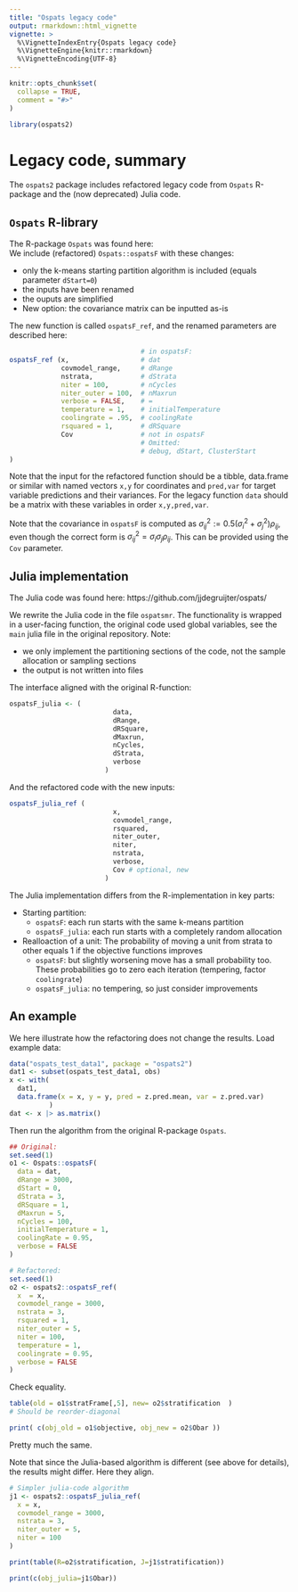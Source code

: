 ```yaml
---
title: "Ospats legacy code"
output: rmarkdown::html_vignette
vignette: >
  %\VignetteIndexEntry{Ospats legacy code}
  %\VignetteEngine{knitr::rmarkdown}
  %\VignetteEncoding{UTF-8}
---
```


```r
knitr::opts_chunk$set(
  collapse = TRUE,
  comment = "#>"
)
```

```r
library(ospats2)
```

# Legacy code, summary

The `ospats2` package includes refactored legacy code from  `Ospats` R-package and the (now deprecated) Julia code.

## `Ospats` R-library

The R-package `Ospats` was found here:  
We include (refactored) `Ospats::ospatsF` with these changes:

- only the k-means starting partition algorithm is included (equals parameter `dStart=0`)
- the inputs have been renamed
- the ouputs are simplified
- New option: the covariance matrix can be inputted as-is

The new function is called `ospatsF_ref`, and the renamed parameters are described here:

```r
                                 # in ospatsF:
ospatsF_ref (x,                  # dat
             covmodel_range,     # dRange
             nstrata,            # dStrata
             niter = 100,        # nCycles
             niter_outer = 100,  # nMaxrun
             verbose = FALSE,    # =
             temperature = 1,    # initialTemperature
             coolingrate = .95,  # coolingRate
             rsquared = 1,       # dRSquare
             Cov                 # not in ospatsF
                                 # Omitted:
                                 # debug, dStart, ClusterStart
)
```

Note that the input for the refactored function should be a tibble, data.frame or similar with named vectors `x,y` for coordinates and `pred,var` for target variable predictions and their variances. For the legacy function `data` should be a matrix with these variables in order `x,y,pred,var`.


Note that the covariance in `ospatsF` is computed as $\sigma_{ij}^2:=0.5(\sigma_i^2+\sigma_j^2)\rho_{ij}$, even though the correct form is $\sigma_{ij}^2=\sigma_i\sigma_j\rho_{ij}$. This can be provided using the `Cov` parameter.


## Julia implementation

The Julia code was found here: https://github.com/jjdegruijter/ospats/

We rewrite the Julia code in the file `ospatsmr`. The functionality is wrapped in a user-facing function, the original code used global variables, see the `main` julia file in the original repository. Note:

- we only implement the partitioning sections of the code, not the sample allocation or sampling sections
- the output is not written into files

The interface aligned with the original R-function:

```r
ospatsF_julia <- (
                          data,
                          dRange,
                          dRSquare,
                          dMaxrun,
                          nCycles,
                          dStrata,
                          verbose 
                        )
```

And the refactored code with the new inputs:

```r
ospatsF_julia_ref (
                          x,
                          covmodel_range,
                          rsquared,
                          niter_outer,
                          niter,
                          nstrata,
                          verbose,
                          Cov # optional, new
                        )
```

The Julia implementation differs from the R-implementation in key parts:

- Starting partition: 
  - `ospatsF`: each run starts with the same k-means partition
  - `ospatsF_julia`: each run starts with a completely random allocation
- Realloaction of a unit: The probability of moving a unit from strata to other equals 1 if the objective functions improves
  - `ospatsF`: but slightly worsening move has a small probability too. These probabilities go to zero each iteration (tempering, factor `coolingrate`)
  - `ospatsF_julia`: no tempering, so just consider improvements
  


## An example

We here illustrate how the refactoring does not change the results. Load example data:

```r
data("ospats_test_data1", package = "ospats2")
dat1 <- subset(ospats_test_data1, obs)
x <- with(
  dat1,
  data.frame(x = x, y = y, pred = z.pred.mean, var = z.pred.var)
          ) 
dat <- x |> as.matrix()

```

Then run the algorithm from the original R-package `Ospats`. 

```r
## Original:
set.seed(1)
o1 <- Ospats::ospatsF(
  data = dat,
  dRange = 3000,
  dStart = 0,
  dStrata = 3,
  dRSquare = 1,
  dMaxrun = 5,
  nCycles = 100,
  initialTemperature = 1,
  coolingRate = 0.95,
  verbose = FALSE 
)
```

```r
# Refactored:
set.seed(1)
o2 <- ospats2::ospatsF_ref(
  x  = x,
  covmodel_range = 3000,
  nstrata = 3,
  rsquared = 1,
  niter_outer = 5,
  niter = 100,
  temperature = 1,
  coolingrate = 0.95,
  verbose = FALSE 
)
```

Check equality.

```r
table(old = o1$stratFrame[,5], new= o2$stratification  ) 
# Should be reorder-diagonal

print( c(obj_old = o1$objective, obj_new = o2$Obar ))

```
Pretty much the same. 

Note that since the Julia-based algorithm is different (see above for details), the results might differ. Here they align.

```r
# Simpler julia-code algorithm
j1 <- ospats2::ospatsF_julia_ref(
  x = x,
  covmodel_range = 3000,
  nstrata = 3,
  niter_outer = 5,
  niter = 100
)

print(table(R=o2$stratification, J=j1$stratification))

print(c(obj_julia=j1$Obar))
```






